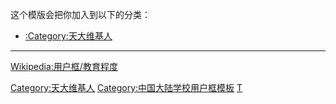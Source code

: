 {{Userbox
  |border-c = #AAAA00
  |border-s = 1
  |id-c     = #fff
  |id-s     = 12
  |id-fc    = #000
  |info-c   = #00468c
  |info-s   = 10
  |info-fc  = #fff
  |id       = [[File:National_Peiyang_Universiyt_Logo.jpg|36px]]
  |info     = 这个用户是<span class="org">'''[[天津大学|<span style="color:#ffffff;">天津大学</span>]]（[[北洋大学|<span style="color:#ffffff;">北洋大学</span>]]）'''</span>的校友、学生或老师。
}}<includeonly>[[Category:天大维基人|{{PAGENAME}}]]</includeonly>
<noinclude>
<div style="clear:both">
这个模版会把你加入到以下的分类：
*[[:Category:天大维基人]]
----
[[Wikipedia:用户框/教育程度]]</div>
[[Category:天大维基人]]
[[Category:中国大陆学校用户框模板]]
[[Category:中国维基人|T]]
</noinclude>